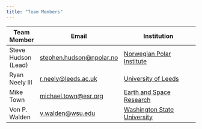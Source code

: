 ```yaml
---
title: "Team Members"
---
```



| Team Member            | Email                                                       | Institution                                                                 |
|------------------------|-------------------------------------------------------------|-----------------------------------------------------------------------------|
| Steve Hudson (Lead) | [stephen.hudson@npolar.no](mailto:stephen.hudson@npolar.no) | [Norwegian Polar Institute](https://www.npolar.no/en/people/stephen.hudson) |
| Ryan Neely III         | [r.neely@leeds.ac.uk](mailto:r.neely@leeds.ac.uk)           | [University of Leeds](https://environment.leeds.ac.uk/see/staff/1447/dr-ryan-neely-iii) |
| Mike Town              | [michael.town@esr.org](mailto:michael.town@esr.org)         | [Earth and Space Research](https://www.esr.org/staff/michael-town/) |
| Von P. Walden          | [v.walden@wsu.edu](mailto:v.walden@wsu.edu)                 | [Washington State University](https://labs.wsu.edu/lar-sensing/) |
